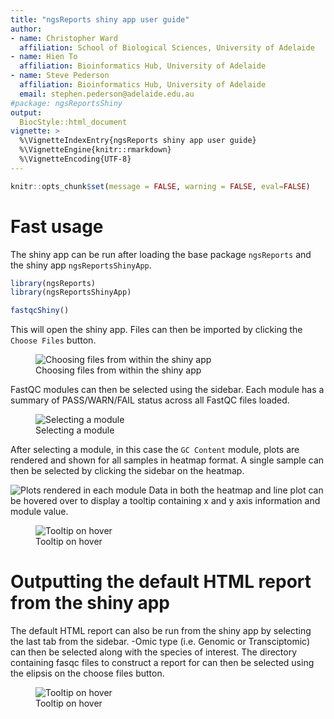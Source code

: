 ```yaml
---
title: "ngsReports shiny app user guide"
author:
- name: Christopher Ward
  affiliation: School of Biological Sciences, University of Adelaide
- name: Hien To
  affiliation: Bioinformatics Hub, University of Adelaide
- name: Steve Pederson
  affiliation: Bioinformatics Hub, University of Adelaide
  email: stephen.pederson@adelaide.edu.au
#package: ngsReportsShiny
output:
  BiocStyle::html_document
vignette: >
  %\VignetteIndexEntry{ngsReports shiny app user guide}
  %\VignetteEngine{knitr::rmarkdown}
  %\VignetteEncoding{UTF-8}
---
```


```r
knitr::opts_chunk$set(message = FALSE, warning = FALSE, eval=FALSE)
```


# Fast usage


The shiny app can be run after loading the base package `ngsReports` and the 
shiny app `ngsReportsShinyApp`. 

```r
library(ngsReports)
library(ngsReportsShinyApp)

fastqcShiny()
```

This will open the shiny app. Files can then be imported by clicking the 
`Choose Files` button.

![Choosing files from within the shiny app](data/step1.png)

FastQC modules can then be selected using the sidebar. Each module has a 
summary of PASS/WARN/FAIL status across all FastQC files loaded.


![Selecting a module](data/step2.png)

After selecting a module, in this case the `GC Content` module, plots are
rendered and shown for all samples in heatmap format. 
A single sample can then be selected by clicking the sidebar on the heatmap.


![Plots rendered in each module](data/step3.png)
Data in both the heatmap and line plot can be hovered over to display a tooltip
containing x and y axis information and module value. 

![Tooltip on hover](data/step4.png)

# Outputting the default HTML report from the shiny app

The default HTML report can also be run from the shiny app by selecting the
last tab from the sidebar. -Omic type (i.e. Genomic or Transciptomic) can
then be selected along with the species of interest. The directory containing 
fasqc files to construct a report for can then be selected using the elipsis on 
the choose files button.

![Tooltip on hover](data/step5.png)
